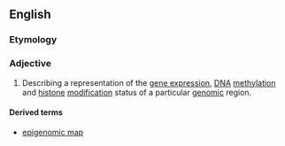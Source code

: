 ==English==

===Etymology===
{{suffix|epigenome|ic|lang=en}}

===Adjective===
{{en-adj|-}}

# {{context|genetics|lang=en}} Describing a representation of the [[gene expression]], [[DNA]] [[methylation]] and [[histone]] [[modification]] status of a particular [[genomic]] region.

====Derived terms====
* [[epigenomic map]]